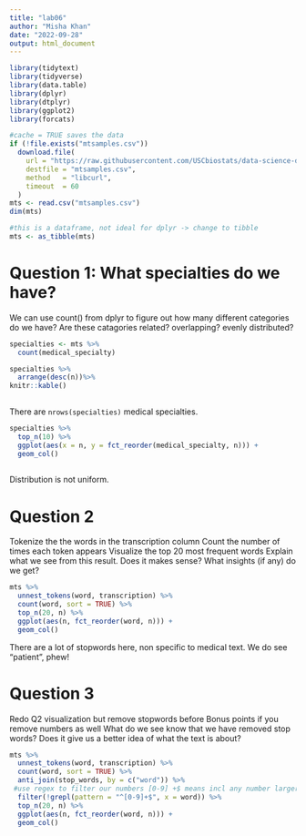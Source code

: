 ```yaml
---
title: "lab06"
author: "Misha Khan"
date: "2022-09-28"
output: html_document
---
```

```r
library(tidytext)
library(tidyverse)
library(data.table)
library(dplyr)
library(dtplyr)
library(ggplot2)
library(forcats)
```

```r
#cache = TRUE saves the data
if (!file.exists("mtsamples.csv"))
  download.file(
    url = "https://raw.githubusercontent.com/USCbiostats/data-science-data/master/00_mtsamples/mtsamples.csv",
    destfile = "mtsamples.csv",
    method   = "libcurl",
    timeout  = 60
  )
mts <- read.csv("mtsamples.csv")
dim(mts) 
```
```r
#this is a dataframe, not ideal for dplyr -> change to tibble
mts <- as_tibble(mts)
```

# Question 1: What specialties do we have?
We can use count() from dplyr to figure out how many different categories do we have? Are these catagories related? overlapping? evenly distributed?
```r
specialties <- mts %>%
  count(medical_specialty)

specialties %>%
  arrange(desc(n))%>%
knitr::kable()
 
```

There are `nrows(specialties)` medical specialties.

```r
specialties %>%
  top_n(10) %>%
  ggplot(aes(x = n, y = fct_reorder(medical_specialty, n))) +
  geom_col()
  
```

Distribution is not uniform.

# Question 2
Tokenize the the words in the transcription column
Count the number of times each token appears
Visualize the top 20 most frequent words
Explain what we see from this result. Does it makes sense? What insights (if any) do we get?
```r
mts %>%
  unnest_tokens(word, transcription) %>%
  count(word, sort = TRUE) %>%
  top_n(20, n) %>%
  ggplot(aes(n, fct_reorder(word, n))) +
  geom_col()
```

There are a lot of stopwords here, non specific to medical text.
We do see "patient", phew!

# Question 3
Redo Q2 visualization but remove stopwords before
Bonus points if you remove numbers as well
What do we see know that we have removed stop words? Does it give us a better idea of what the text is about?
```r
mts %>%
  unnest_tokens(word, transcription) %>%
  count(word, sort = TRUE) %>%
  anti_join(stop_words, by = c("word")) %>%
 #use regex to filter our numbers [0-9] +$ means incl any number larger than 10
  filter(!grepl(pattern = "^[0-9]+$", x = word)) %>%
  top_n(20, n) %>%
  ggplot(aes(n, fct_reorder(word, n))) +
  geom_col()
```

